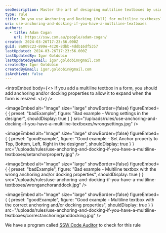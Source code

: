 ```yaml
---
seoDescription: Master the art of designing multiline textboxes by using anchoring and docking properties to ensure they expand with your form's resize.
type: rule
title: Do you use Anchoring and Docking (full) for multiline textboxes?
uri: use-anchoring-and-docking-if-you-have-a-multiline-textboxes
authors:
  - title: Adam Cogan
    url: https://ssw.com.au/people/adam-cogan/
created: 2024-03-26T17:23:56.000Z
guid: 8a009c23-899e-4c20-8dbb-4ddb16df5357
lastUpdated: 2024-03-26T17:23:56.000Z
lastUpdatedBy: Igor Goldobin
lastUpdatedByEmail: igor.goldobin@gmail.com
createdBy: Igor Goldobin
createdByEmail: igor.goldobin@gmail.com
isArchived: false
---
```


<introEmbed
  body={<>
If you add a multiline textbox in a form, you should add anchoring and/or docking properties to allow it to expand when the form is resized.
  </>}
/>

<imageEmbed
  alt="Image"
  size="large"
  showBorder={false}
  figureEmbed={ {
    preset: "badExample",
    figure: "Bad example - Wrong settings in the designer",
    shouldDisplay: true
  } }
  src="/uploads/rules/use-anchoring-and-docking-if-you-have-a-multiline-textboxes/wrongsettings.jpg"
/>


<imageEmbed
  alt="Image"
  size="large"
  showBorder={false}
  figureEmbed={ {
    preset: "goodExample",
    figure: "Good example - Set Anchor property to Top, Bottom, Left, Right in the designer",
    shouldDisplay: true
  } }
  src="/uploads/rules/use-anchoring-and-docking-if-you-have-a-multiline-textboxes/setanchorproperty.jpg"
/>


<imageEmbed
  alt="Image"
  size="large"
  showBorder={false}
  figureEmbed={ {
    preset: "badExample",
    figure: "Bad example - Multiline textbox with the wrong anchoring and/or docking properties",
    shouldDisplay: true
  } }
  src="/uploads/rules/use-anchoring-and-docking-if-you-have-a-multiline-textboxes/wronganchoranddock.jpg"
/>


<imageEmbed
  alt="Image"
  size="large"
  showBorder={false}
  figureEmbed={ {
    preset: "goodExample",
    figure: "Good example - Multiline textbox with the correct anchoring and/or docking properties",
    shouldDisplay: true
  } }
  src="/uploads/rules/use-anchoring-and-docking-if-you-have-a-multiline-textboxes/correctanchoringanddocking.jpg"
/>


We have a program called [SSW Code Auditor](http://www.ssw.com.au/ssw/CodeAuditor/) to check for this rule
